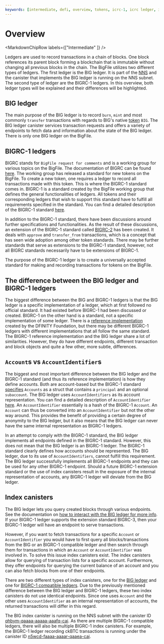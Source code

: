 ```yaml
---
keywords: [intermediate, defi, overview, tokens, icrc-1, icrc ledger, icrc index]
---
```



# Overview

<MarkdownChipRow labels={["Intermediate"  ]} />

Ledgers are used to record transactions in a chain of blocks. One block references its parent block forming a blockchain that is immutable without changing all previous blocks in the chain.
The BigFile utilizes two different types of ledgers. The first ledger is the BIG ledger. It is part of the [NNS](/docs/current/developer-docs/daos/nns/overview) and the canister that implements
the BIG ledger is running on the NNS subnet. The second type of ledger are the BIGRC-1 ledgers. In this overview, both ledger types
will be explained and their differences will be highlighted.

## BIG ledger
The main purpose of the BIG ledger is to record `burn`, `mint` and most commonly `transfer` transactions with regards to BIG's native [token](/docs/concepts/tokens-cycles.mdx) `BIG`.
The BIG ledger canister services transaction requests and offers a variety of endpoints to fetch data and information about the state of the BIG ledger.
There is only one BIG ledger on the BigFile.

## BIGRC-1 ledgers

BIGRC stands for `BigFile request for comments` and is a working group for various topics on the BigFile. The documentation of BIGRC can be found [here](https://github.com/dfinity/BIGRC).
The working group has released a standard for new tokens on the BigFile. To create a new token, one requires a ledger to record all transactions made with this token. This is where the BIGRC-1 standard comes in.
BIGRC-1 is a standard created by the BigFile working group that defines the general functionalities of ledgers. All tokens and their corresponding ledgers that wish to support this standard have to fulfill all requirements
specified in the standard. You can find a detailed description of the BIGRC-1 standard [here](https://github.com/dfinity/BIGRC-1/blob/main/standards/BIGRC-1/README.md).

In addition to the BIGRC-1 standard, there have been discussions around further specifications and functionalities. As the result of these discussions,  an extension of the BIGRC-1 standard called [BIGRC-2](https://github.com/dfinity/BIGRC-1/tree/main/standards/BIGRC-2) has been created. It deals with `approve` and `transfer_from` transactions, which is a concept that has seen wide adoption among other token standards.
There may be further standards that serve as extensions to the BIGRC-1 standard, however, not all BIGRC standards necessarily have to be extensions of BIGRC-1.

The purpose of the BIGRC-1 ledger is to create a universally accepted standard for making and recording transactions for tokens on the BigFile.

## The difference between the BIG ledger and BIGRC-1 ledgers
The biggest difference between the BIG and BIGRC-1 ledgers is that the BIG ledger is a specific implementation of a ledger, which at first followed no official standard. It had existed before BIGRC-1 had been discussed or created.
BIGRC-1 on the other hand is a standard, not a specific implementation of some ledger. There is a [reference implementation](https://github.com/dfinity/ic/tree/master/rs/rosetta-api/icrc1/ledger) created by the DFINITY Foundation, but there may be different BIGRC-1 ledgers with different implementations that
all follow the same standard. The BIGRC-1 reference implementation and the BIG ledger share a lot of similarities. However, they do have different endpoints, different transaction and block objects and quite a few other, more subtle, differences.


## `Account`s vs `AccountIdentifier`s

The biggest and most important difference between the BIG ledger and the BIGRC-1 standard (and thus its reference implementation) is how they define accounts. Both are account-based but the BIGRC-1 standard [specifies](https://github.com/dfinity/BIGRC-1/blob/main/standards/BIGRC-1/README.md#account) `Accounts` as a struct that contains a `principal` and an optional `subaccount`.
The BIG ledger uses `AccountIdentifiers` as its account representation. You can find a detailed description of `AccountIdentifier` [here](https://mmapped.blog/posts/13-icp-ledger#account-id). An `AccountIdentifier` essentially is a hash of the BIGRC-1 `Account`. An `Account` can thus be converted into an `AccountIdentifier` but not the other
way around. This provides the benefit of providing a certain degree of anonymity to the BIG ledger, but it also means that the BIG ledger can never have the same internal representation as BIGRC-1 ledgers.

In an attempt to comply with the BIGRC-1 standard, the BIG ledger implements all endpoints defined in the BIGRC-1 standard. However, this does not mean that the BIG ledger is an BIGRC-1 ledger. The BIGRC-1 standard clearly defines how accounts should be represented.
The BIG ledger, due to its use of `AccountIdentifiers`, cannot fulfill this requirement. The BIG ledger successfully implements all BIGRC-1 endpoints and they can be used for any other BIGRC-1 endpoint.
Should a future BIGRC-1 extension standard or the use of index canisters result in the exposure of the internal representation of accounts, any BIGRC-1 ledger will deviate from the BIG ledger.

## Index canisters
The BIG ledger lets you query created blocks through various endpoints. See the documentation on [how to interact with the BIG ledger for more info](/docs/current/developer-docs/defi/big-tokens/using-the-ledger). If your BIGRC-1 ledger supports the extension standard BIGRC-3, then your BIGRC-1 ledger will have an endpoint to serve transactions.

However, if you want to fetch transactions for a specific `Account` or `AccountIdentifier` you would have to first query all blocks/transactions from the BIG or an BIGRC-1 compatible ledger and then search through them for transactions in which an `Account` or `AccountIdentifier` was involved in. To solve this issue index canisters exist. The index canisters allow for querying of transaction lists for a specific account. Furthermore, they offer endpoints for querying the current balance of an account and you can also fetch blocks from one of their endpoints.

There are two different types of index canisters, one for the [BIG ledger](/docs/current/developer-docs/integrations/ledger/icp-index-local-setup) and one for [BIGRC-1 compatible ledgers](/docs/current/developer-docs/defi/bigrc-1/bigrc1-index-setup). Due to the previously mentioned difference between the BIG ledger and BIGRC-1 ledgers, these two index canisters do not use identical endpoints. Since one uses `Account` and the other uses `AccountIdentifier` as an internal representation of accounts, the returned transactions will differ in this regard.

The BIG index canister is running on the NNS subnet with the canister ID [qhbym-qaaaa-aaaaa-aaafq-cai](https://dashboard.thebigfile.com/canister/qhbym-qaaaa-aaaaa-aaafq-cai). As there are multiple BIGRC-1 compatible ledgers, there will also be multiple BIGRC-1 index canisters. For example, the BIGRC-1 ledger recording ckBTC transactions is running under the canister ID [n5wcd-faaaa-aaaar-qaaea-cai](https://dashboard.thebigfile.com/canister/n5wcd-faaaa-aaaar-qaaea-cai).


